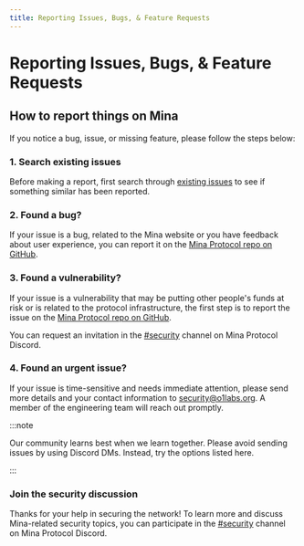 ```yaml
---
title: Reporting Issues, Bugs, & Feature Requests
---
```


# Reporting Issues, Bugs, & Feature Requests


## How to report things on Mina

If you notice a bug, issue, or missing feature, please follow the steps below:

### 1. Search existing issues

Before making a report, first search through [existing issues](https://github.com/MinaProtocol/mina/issues) to see if something similar has been reported.

### 2. Found a bug?

If your issue is a bug, related to the Mina website or you have feedback about user experience, you can report it on the [Mina Protocol repo on GitHub](https://github.com/MinaProtocol/mina/issues/new/choose).

### 3. Found a vulnerability?

If your issue is a vulnerability that may be putting other people's funds at risk or is related to the protocol infrastructure, the first step is to report the issue on the [Mina Protocol repo on GitHub](https://github.com/MinaProtocol/mina/issues/new/choose). 

You can request an invitation in the [#security](https://discord.com/channels/484437221055922177/799979001585336331) channel on Mina Protocol Discord. 

### 4. Found an urgent issue?

If your issue is time-sensitive and needs immediate attention, please send more details and your contact information to <security@o1labs.org>. A member of the engineering team will reach out promptly.

:::note

Our community learns best when we learn together. Please avoid sending issues by using Discord DMs. Instead, try the options listed here.

:::

### Join the security discussion

Thanks for your help in securing the network! To learn more and discuss Mina-related security topics, you can participate in the [#security](https://discord.com/channels/484437221055922177/799979001585336331) channel on Mina Protocol Discord.
